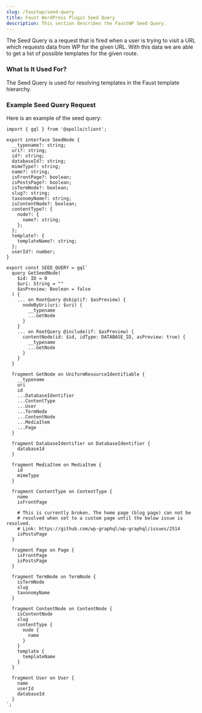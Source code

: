 ```yaml
---
slug: /faustwp/seed-query
title: Faust WordPress Plugin Seed Query
description: This section describes the FaustWP Seed Query.
---
```


The Seed Query is a request that is fired when a user is trying to visit a URL which requests data from WP for the given URL. With this data we are able to get a list of possible templates for the given route.

### What Is It Used For?

The Seed Query is used for resolving templates in the Faust template hierarchy.

### Example Seed Query Request

Here is an example of the seed query:

```
import { gql } from '@apollo/client';

export interface SeedNode {
  __typename?: string;
  uri?: string;
  id?: string;
  databaseId?: string;
  mimeType?: string;
  name?: string;
  isFrontPage?: boolean;
  isPostsPage?: boolean;
  isTermNode?: boolean;
  slug?: string;
  taxonomyName?: string;
  isContentNode?: boolean;
  contentType?: {
    node?: {
      name?: string;
    };
  };
  template?: {
    templateName?: string;
  };
  userId?: number;
}

export const SEED_QUERY = gql`
  query GetSeedNode(
    $id: ID = 0
    $uri: String = ""
    $asPreview: Boolean = false
  ) {
    ... on RootQuery @skip(if: $asPreview) {
      nodeByUri(uri: $uri) {
        __typename
        ...GetNode
      }
    }
    ... on RootQuery @include(if: $asPreview) {
      contentNode(id: $id, idType: DATABASE_ID, asPreview: true) {
        __typename
        ...GetNode
      }
    }
  }

  fragment GetNode on UniformResourceIdentifiable {
    __typename
    uri
    id
    ...DatabaseIdentifier
    ...ContentType
    ...User
    ...TermNode
    ...ContentNode
    ...MediaItem
    ...Page
  }

  fragment DatabaseIdentifier on DatabaseIdentifier {
    databaseId
  }

  fragment MediaItem on MediaItem {
    id
    mimeType
  }

  fragment ContentType on ContentType {
    name
    isFrontPage

    # This is currently broken. The home page (blog page) can not be
    # resolved when set to a custom page until the below issue is resolved.
    # Link: https://github.com/wp-graphql/wp-graphql/issues/2514
    isPostsPage
  }

  fragment Page on Page {
    isFrontPage
    isPostsPage
  }

  fragment TermNode on TermNode {
    isTermNode
    slug
    taxonomyName
  }

  fragment ContentNode on ContentNode {
    isContentNode
    slug
    contentType {
      node {
        name
      }
    }
    template {
      templateName
    }
  }

  fragment User on User {
    name
    userId
    databaseId
  }
`;
```

